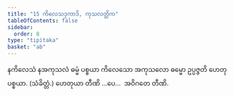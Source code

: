 ```yaml
---
title: "15 ကိလေသဒုကာဒိ, ကုသလတ္တိက"
tableOfContents: false
sidebar:
  order: 8
type: "tipitaka"
basket: "ab"
---
```



<DynamicBreadcrumb />

<Division number="43">

<Paragraph number="103">
နကိလေသံ နအကုသလံ ဓမ္မံ ပစ္စယာ ကိလေသော အကုသလော ဓမ္မော ဥပ္ပဇ္ဇတိ ဟေတုပစ္စယာ. (သံခိတ္တံ.)
</Paragraph>

<Paragraph number="104">
ဟေတုယာ တီဏိ …ပေ…  အဝိဂတေ တီဏိ.
</Paragraph>
</Division>